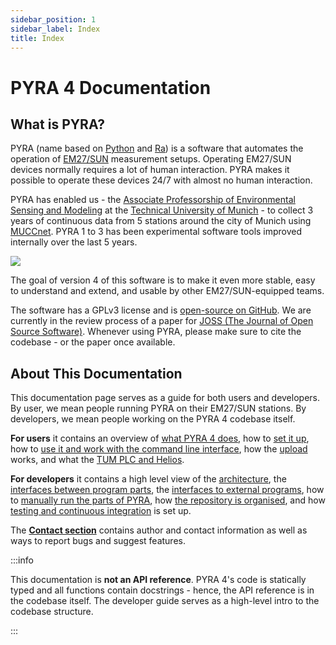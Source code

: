 ```yaml
---
sidebar_position: 1
sidebar_label: Index
title: Index
---
```


# PYRA 4 Documentation

## What is PYRA?

PYRA (name based on [Python](<https://en.wikipedia.org/wiki/Python_(programming_language)>) and [Ra](https://en.wikipedia.org/wiki/Ra)) is a software that automates the operation of [EM27/SUN](https://www.bruker.com/en/products-and-solutions/infrared-and-raman/remote-sensing/em27-sun-solar-absorption-spectrometer.html) measurement setups. Operating EM27/SUN devices normally requires a lot of human interaction. PYRA makes it possible to operate these devices 24/7 with almost no human interaction.

PYRA has enabled us - the [Associate Professorship of Environmental Sensing and Modeling](https://www.ee.cit.tum.de/en/esm/home/) at the [Technical University of Munich](https://www.tum.de/en/) - to collect 3 years of continuous data from 5 stations around the city of Munich using [MUCCnet](https://atmosphere.ei.tum.de/). PYRA 1 to 3 has been experimental software tools improved internally over the last 5 years.

<img src='/img/docs/muccnet-image-roof.jpg' className='tw-mb-2 tw-rounded-lg' />

The goal of version 4 of this software is to make it even more stable, easy to understand and extend, and usable by other EM27/SUN-equipped teams.

<!-- TODO: Link to PYRA 4 lincense file -->

The software has a GPLv3 license and is [open-source on GitHub](https://github.com/tum-esm/pyra). We are currently in the review process of a paper for [JOSS (The Journal of Open Source Software)](https://joss.theoj.org/). Whenever using PYRA, please make sure to cite the codebase - or the paper once available.

## About This Documentation

This documentation page serves as a guide for both users and developers. By user, we mean people running PYRA on their EM27/SUN stations. By developers, we mean people working on the PYRA 4 codebase itself.

**For users** it contains an overview of [what PYRA 4 does](/docs/user-guide/functionality), how to [set it up](/docs/user-guide/setup), how to [use it and work with the command line interface](/docs/user-guide/usage), how the [upload](/docs/user-guide/upload) works, and what the [TUM PLC and Helios](/docs/user-guide/tum-plc-and-helios).

**For developers** it contains a high level view of the [architecture](/docs/developer-guide/architecture), the [interfaces between program parts](/docs/developer-guide/internal-interfaces), the [interfaces to external programs](/docs/developer-guide/external-interfaces), how to [manually run the parts of PYRA](/docs/developer-guide/running-pyra-manually), how [the repository is organised](/docs/developer-guide/repository-organisation), and how [testing and continuous integration](/docs/developer-guide/repository-organisation) is set up.

The **[Contact section](/docs/contact)** contains author and contact information as well as ways to report bugs and suggest features.

:::info

This documentation is **not an API reference**. PYRA 4's code is statically typed and all functions contain docstrings - hence, the API reference is in the codebase itself. The developer guide serves as a high-level intro to the codebase structure.

:::
